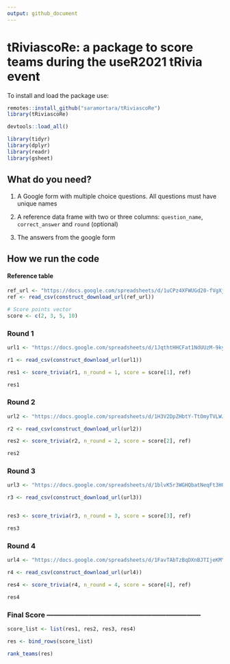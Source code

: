 ```yaml
---
output: github_document
---
```


# __tRiviascoRe__: a package to score teams during the useR2021 tRivia event

To install and load the package use:

```r
remotes::install_github("saramortara/tRiviascoRe")
library(tRiviascoRe)
```

```r
devtools::load_all()
```


```r
library(tidyr)
library(dplyr)
library(readr)
library(gsheet)
```

## What do you need?

1. A Google form with multiple choice questions. All questions must have unique names

2. A reference data frame with two or three columns: `question_name`, `correct_answer` and `round` (optional)

3. The answers from the google form

## How we run the code


####  Reference table 

```r
ref_url <- "https://docs.google.com/spreadsheets/d/1uCPz4XFWUGd20-fVgXjIo59eWp31AREzTlXCuEN8Vn0/edit#gid=0"
ref <- read_csv(construct_download_url(ref_url))

# Score points vector
score <- c(2, 3, 5, 10)
```


### Round 1

```r

url1 <- "https://docs.google.com/spreadsheets/d/1JqthtHHCFat1NdUUzM-9kyS-Vi789GFHywPu0eJ_5UE/edit#gid=1753062260"

r1 <- read_csv(construct_download_url(url1))

res1 <- score_trivia(r1, n_round = 1, score = score[1], ref)

res1
```

### Round 2


```r

url2 <- "https://docs.google.com/spreadsheets/d/1H3V2DpZHbtY-TtOmyTVLWJXUEiPgMVdDisJGTQ2deB4/edit#gid=464947112"

r2 <- read_csv(construct_download_url(url2))

res2 <- score_trivia(r2, n_round = 2, score = score[2], ref)

res2
```


### Round 3

```r

url3 <- "https://docs.google.com/spreadsheets/d/1blvK5r3WGHQbatNeqFt3H0nIVXPXYpaS_CYY6IiMRsU/edit?usp=sharing"

r3 <- read_csv(construct_download_url(url3))


res3 <- score_trivia(r3, n_round = 3, score = score[3], ref)

res3

```


### Round 4 

```r
url4 <- "https://docs.google.com/spreadsheets/d/1FavTAbTzBqDXnBJTIjeKMY8bhLzUF8Kx9NSIgMczCuI/edit?usp=sharing"

r4 <- read_csv(construct_download_url(url4))

res4 <- score_trivia(r4, n_round = 4, score = score[4], ref)

res4
```


### Final Score ------------------------------------------------------------------

```r

score_list <- list(res1, res2, res3, res4)

res <- bind_rows(score_list)

rank_teams(res)
```

